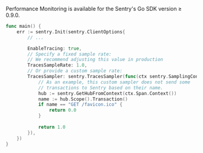 Performance Monitoring is available for the Sentry's Go SDK version ≥ 0.9.0.

```go
func main() {
	err := sentry.Init(sentry.ClientOptions{
		// ...

		EnableTracing: true,
		// Specify a fixed sample rate:
		// We recommend adjusting this value in production
		TracesSampleRate: 1.0,
		// Or provide a custom sample rate:
		TracesSampler: sentry.TracesSampler(func(ctx sentry.SamplingContext) float64 {
			// As an example, this custom sampler does not send some
			// transactions to Sentry based on their name.
			hub := sentry.GetHubFromContext(ctx.Span.Context())
			name := hub.Scope().Transaction()
			if name == "GET /favicon.ico" {
				return 0.0
			}
			
			return 1.0
		}),
	})
}
```
